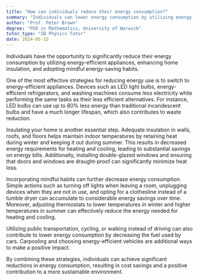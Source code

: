 ```yaml
---
title: "How can individuals reduce their energy consumption?"
summary: "Individuals can lower energy consumption by utilizing energy-efficient appliances, improving home insulation, and practicing mindful habits."
author: "Prof. Peter Brown"
degree: "PhD in Mathematics, University of Warwick"
tutor_type: "IB Physics Tutor"
date: 2024-05-15
---
```


Individuals have the opportunity to significantly reduce their energy consumption by utilizing energy-efficient appliances, enhancing home insulation, and adopting mindful energy-saving habits.

One of the most effective strategies for reducing energy use is to switch to energy-efficient appliances. Devices such as LED light bulbs, energy-efficient refrigerators, and washing machines consume less electricity while performing the same tasks as their less efficient alternatives. For instance, LED bulbs can use up to $80\%$ less energy than traditional incandescent bulbs and have a much longer lifespan, which also contributes to waste reduction.

Insulating your home is another essential step. Adequate insulation in walls, roofs, and floors helps maintain indoor temperatures by retaining heat during winter and keeping it out during summer. This results in decreased energy requirements for heating and cooling, leading to substantial savings on energy bills. Additionally, installing double-glazed windows and ensuring that doors and windows are draught-proof can significantly minimize heat loss.

Incorporating mindful habits can further decrease energy consumption. Simple actions such as turning off lights when leaving a room, unplugging devices when they are not in use, and opting for a clothesline instead of a tumble dryer can accumulate to considerable energy savings over time. Moreover, adjusting thermostats to lower temperatures in winter and higher temperatures in summer can effectively reduce the energy needed for heating and cooling.

Utilizing public transportation, cycling, or walking instead of driving can also contribute to lower energy consumption by decreasing the fuel used by cars. Carpooling and choosing energy-efficient vehicles are additional ways to make a positive impact.

By combining these strategies, individuals can achieve significant reductions in energy consumption, resulting in cost savings and a positive contribution to a more sustainable environment.
    